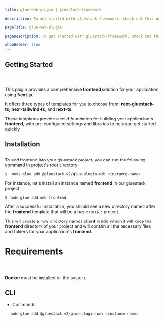 ```yaml
---
title: glue-web-plugin | gluestack-framework

description: To get started with gluestack-framework, check out this quick installation guide. It provides simple steps to help you install and use the library in your projects.

pageTitle: glue-web-plugin

pageDescription: To get started with gluestack-framework, check out this quick installation guide. It provides simple steps to help you install and use the library in your projects.

showHeader: true
---
```



<Meta title="Plugins/Feature Plugins/glue-web-plugin" />

## Getting Started

##

<br />

This plugin provides a comprehensive **frontend** solution for your application using **Next.js**.

It offers three types of templates for you to choose from: **next-gluestack-ts**, **next-tailwind-ts**, and **next-ts**.

These templates provide a solid foundation for building your application's **frontend**, with pre-configured settings and libraries to help you get started quickly.

## Installation

##

To add frontend into your gluestack project, you can run the following command in project's root directory:

```sh
$  node glue add @gluestack-v2/glue-plugin-web <instance-name>
```

For instance, let's install an instance named **frontend** in our gluestack project:

```sh
$ node glue add web frontend
```

After a successful installation, you should see a new directory named after the **frontend** template that will be a basic nextJs project.

This will create a new directory names **client** inside which it will keep the **frontend** directory of your project and will contain all the necessary files and folders for your application's **frontend**.

# Requirements

##

<br />

**Docker** must be installed on the system.

## CLI

- Commands

```bash
  node glue add @gluestack-v2/glue-plugin-web <instance-name>
```
